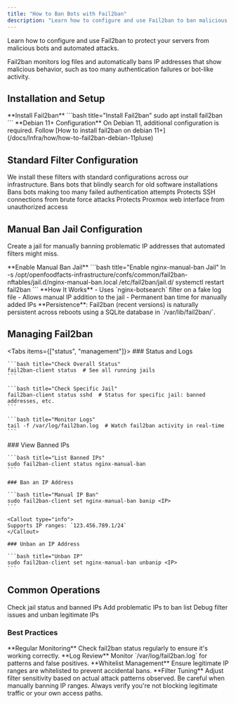 ```yaml
---
title: "How to Ban Bots with Fail2ban"
description: "Learn how to configure and use Fail2ban to ban malicious bots from your servers. This guide covers installing Fail2ban, setting up various filters, creating a manual ban jail, and managing banned IP addresses."
---
```



Learn how to configure and use Fail2ban to protect your servers from malicious bots and automated attacks.

<Callout type="info">
  Fail2ban monitors log files and automatically bans IP addresses that show
  malicious behavior, such as too many authentication failures or bot-like
  activity.
</Callout>

## Installation and Setup

<Steps>
  <Step>
    **Install Fail2ban**
    ```bash title="Install Fail2ban"
    sudo apt install fail2ban
    ```
  </Step>

  <Step>
    **Debian 11+ Configuration**
    <Callout type="info">
      On Debian 11, additional configuration is required. Follow [How to install
      fail2ban on debian 11+](/docs/Infra/how/how-to-fail2ban-debian-11pluse)
    </Callout>
  </Step>
</Steps>

## Standard Filter Configuration

<Callout type="info">
  We install these filters with standard configurations across our
  infrastructure.
</Callout>

<Cards>
  <Card title="nginx-botsearch">
    Bans bots that blindly search for old software installations
  </Card>
  <Card title="nginx-http-auth">
    Bans bots making too many failed authentication attempts
  </Card>
  <Card title="sshd">
    Protects SSH connections from brute force attacks
  </Card>
  <Card title="proxmox_ui">
    Protects Proxmox web interface from unauthorized access
  </Card>
</Cards>

## Manual Ban Jail Configuration

Create a jail for manually banning problematic IP addresses that automated filters might miss.

<Steps>
  <Step>
    **Enable Manual Ban Jail**
    ```bash title="Enable nginx-manual-ban Jail"
    ln -s /opt/openfoodfacts-infrastructure/confs/common/fail2ban-nftables/jail.d/nginx-manual-ban.local /etc/fail2ban/jail.d/
    systemctl restart fail2ban
    ```
  </Step>

  <Step>
    **How It Works** - Uses `nginx-botsearch` filter on a fake log file - Allows
    manual IP addition to the jail - Permanent ban time for manually added IPs
  </Step>
</Steps>

<Callout type="info">
  **Persistence**: Fail2ban (recent versions) is naturally persistent across
  reboots using a SQLite database in `/var/lib/fail2ban/`.
</Callout>

## Managing Fail2ban

<Tabs items={["status", "management"]}>
  <Tab value="status">
    ### Status and Logs
    
    ```bash title="Check Overall Status"
    fail2ban-client status  # See all running jails
    ```
    
    ```bash title="Check Specific Jail"
    fail2ban-client status sshd  # Status for specific jail: banned addresses, etc.
    ```
    
    ```bash title="Monitor Logs"
    tail -f /var/log/fail2ban.log  # Watch fail2ban activity in real-time
    ```
  </Tab>
  
  <Tab value="management">
    ### View Banned IPs
    
    ```bash title="List Banned IPs"
    sudo fail2ban-client status nginx-manual-ban
    ```
    
    ### Ban an IP Address
    
    ```bash title="Manual IP Ban"
    sudo fail2ban-client set nginx-manual-ban banip <IP>
    ```
    
    <Callout type="info">
    Supports IP ranges: `123.456.789.1/24`
    </Callout>
    
    ### Unban an IP Address
    
    ```bash title="Unban IP"
    sudo fail2ban-client set nginx-manual-ban unbanip <IP>
    ```
  </Tab>
</Tabs>

## Common Operations

<Cards>
  <Card title="Monitor Activity" >
    Check jail status and banned IPs
  </Card>
  <Card title="Manual Bans">
    Add problematic IPs to ban list
  </Card>
  <Card title="Troubleshooting">
    Debug filter issues and unban legitimate IPs
  </Card>
</Cards>

### Best Practices

<Steps>
  <Step>
    **Regular Monitoring** Check fail2ban status regularly to ensure it's
    working correctly.
  </Step>

  <Step>
    **Log Review** Monitor `/var/log/fail2ban.log` for patterns and false
    positives.
  </Step>

  <Step>
    **Whitelist Management** Ensure legitimate IP ranges are whitelisted to
    prevent accidental bans.
  </Step>

  <Step>
    **Filter Tuning** Adjust filter sensitivity based on actual attack patterns
    observed.
  </Step>
</Steps>

<Callout type="warning">
  Be careful when manually banning IP ranges. Always verify you're not blocking
  legitimate traffic or your own access paths.
</Callout>
